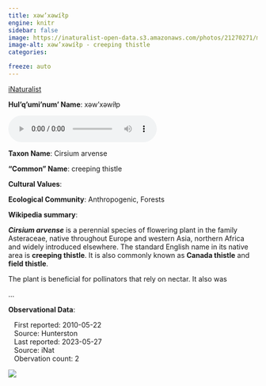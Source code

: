 ```yaml
---
title: xəw’xəwíłp
engine: knitr
sidebar: false
image: https://inaturalist-open-data.s3.amazonaws.com/photos/21270271/medium.jpeg
image-alt: xəw’xəwíłp - creeping thistle
categories:

freeze: auto
---
```


<div role="img" class="imerss-photo" style="background-image: url(https://inaturalist-open-data.s3.amazonaws.com/photos/21270271/medium.jpeg)" 
 alt="xəw’xəwíłp - creeping thistle">
 <a href="https://www.inaturalist.org/taxa/60132" target="_blank" class="taxonDisplay-iNat-extern">iNaturalist<span class="external-link"></span></a>
</div>

**Hul'q'umi'num' Name**: xəw’xəwíłp

<audio controls>
  <source src="../../NA" type="audio/mpeg">
</audio>

**Taxon Name**: Cirsium arvense

**"Common" Name**: creeping thistle

**Cultural Values**:

:::{layout-nrow=1}

:::

**Ecological Community**: Anthropogenic, Forests

**Wikipedia summary**:
<p class="mw-empty-elt">
</p>

<p><i><b>Cirsium arvense</b></i> is a perennial species of flowering plant in the family Asteraceae, native throughout Europe and western Asia, northern Africa and widely introduced elsewhere. The standard English name in its native area is <b>creeping thistle</b>. It is also commonly known as <b>Canada thistle</b> and <b>field thistle</b>.
</p><p>The plant is beneficial for pollinators that rely on nectar. It also was</p>...

**Observational Data**:

|    First reported: 2010-05-22

|    Source: Hunterston

|    Last reported: 2023-05-27

|    Source: iNat

|    Obervation count: 2

![](community_dist.png)
